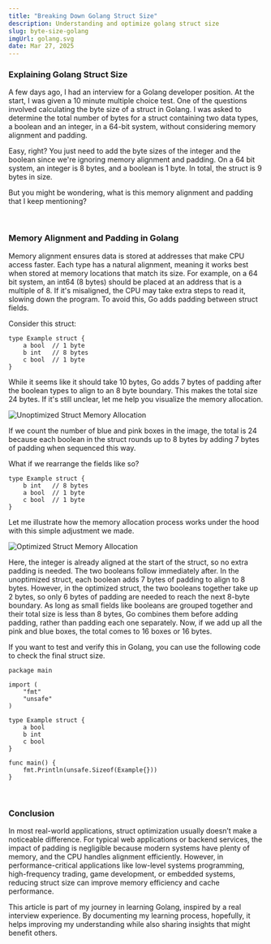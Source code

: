 ```yaml
---
title: "Breaking Down Golang Struct Size"
description: Understanding and optimize golang struct size
slug: byte-size-golang
imgUrl: golang.svg
date: Mar 27, 2025
---
```


### Explaining Golang Struct Size

A few days ago, I had an interview for a Golang developer position. At the start, I was given a 10 minute multiple choice test. One of the questions involved calculating the byte size of a struct in Golang. I was asked to determine the total number of bytes for a struct containing two data types, a boolean and an integer, in a 64-bit system, without considering memory alignment and padding.

Easy, right? You just need to add the byte sizes of the integer and the boolean since we're ignoring memory alignment and padding. On a 64 bit system, an integer is 8 bytes, and a boolean is 1 byte. In total, the struct is 9 bytes in size.

But you might be wondering, what is this memory alignment and padding that I keep mentioning?

<br />

### Memory Alignment and Padding in Golang

Memory alignment ensures data is stored at addresses that make CPU access faster. Each type has a natural alignment, meaning it works best when stored at memory locations that match its size. For example, on a 64 bit system, an int64 (8 bytes) should be placed at an address that is a multiple of 8. If it's misaligned, the CPU may take extra steps to read it, slowing down the program. To avoid this, Go adds padding between struct fields.

Consider this struct:

```tsx
type Example struct {
    a bool  // 1 byte
    b int   // 8 bytes
    c bool  // 1 byte
}
```

While it seems like it should take 10 bytes, Go adds 7 bytes of padding after the boolean types to align to an 8 byte boundary. This makes the total size 24 bytes. If it's still unclear, let me help you visualize the memory allocation.

![Unoptimized Struct Memory Allocation](/byte-size-golang/maloc.png)

If we count the number of blue and pink boxes in the image, the total is 24 because each boolean in the struct rounds up to 8 bytes by adding 7 bytes of padding when sequenced this way.

What if we rearrange the fields like so?

```tsx
type Example struct {
    b int   // 8 bytes
    a bool  // 1 byte
    c bool  // 1 byte
}
```

Let me illustrate how the memory allocation process works under the hood with this simple adjustment we made.

![Optimized Struct Memory Allocation](/byte-size-golang/maloc2.png)

Here, the integer is already aligned at the start of the struct, so no extra padding is needed. The two booleans follow immediately after. In the unoptimized struct, each boolean adds 7 bytes of padding to align to 8 bytes. However, in the optimized struct, the two booleans together take up 2 bytes, so only 6 bytes of padding are needed to reach the next 8-byte boundary. As long as small fields like booleans are grouped together and their total size is less than 8 bytes, Go combines them before adding padding, rather than padding each one separately. Now, if we add up all the pink and blue boxes, the total comes to 16 boxes or 16 bytes.

If you want to test and verify this in Golang, you can use the following code to check the final struct size.

```tsx
package main

import (
	"fmt"
	"unsafe"
)

type Example struct {
	a bool
	b int
	c bool
}

func main() {
	fmt.Println(unsafe.Sizeof(Example{}))
}

```

<br />

### Conclusion

In most real-world applications, struct optimization usually doesn’t make a noticeable difference. For typical web applications or backend services, the impact of padding is negligible because modern systems have plenty of memory, and the CPU handles alignment efficiently. However, in performance-critical applications like low-level systems programming, high-frequency trading, game development, or embedded systems, reducing struct size can improve memory efficiency and cache performance.

This article is part of my journey in learning Golang, inspired by a real interview experience. By documenting my learning process, hopefully, it helps improving my understanding while also sharing insights that might benefit others.
